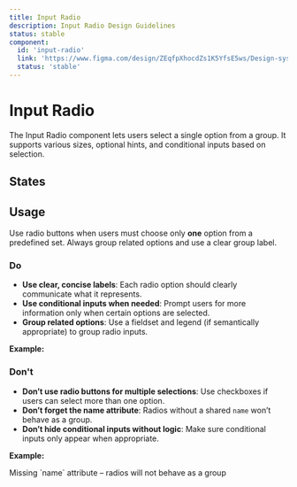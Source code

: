 ```yaml
---
title: Input Radio
description: Input Radio Design Guidelines
status: stable
component:
  id: 'input-radio'
  link: 'https://www.figma.com/design/ZEqfpXhocdZs1K5YfsE5ws/Design-system?node-id=5205-2026&t=sOPBcSILxOa8Sc8a-4'
  status: 'stable'
---
```


# Input Radio

The Input Radio component lets users select a single option from a group. It supports various sizes, optional hints, and conditional inputs based on selection.

<Section current="design">

<ComponentPreview>
  <InputRadio label="Radio" value="radio-value" />
</ComponentPreview>
<FigmaPreviewButton href="https://www.figma.com/design/ZEqfpXhocdZs1K5YfsE5ws/Design-system?node-id=5205-2026&t=sOPBcSILxOa8Sc8a-4" />

## States

<ComponentPreviewLayout className="flex-col">
  <ComponentPreviewItem className="w-96">
    <InputRadio label="Radio" value="radio-value" />
  </ComponentPreviewItem>
  <ComponentPreviewItem className="w-96">
    <InputRadio label="Radio" value="radio-with-foucs" autoFocus />
  </ComponentPreviewItem>
  <ComponentPreviewItem className="w-96">
    <InputRadio checked label="Radio" value="radio-with-default-checked" />
  </ComponentPreviewItem>
</ComponentPreviewLayout>

## Usage

Use radio buttons when users must choose only **one** option from a predefined set. Always group related options and use a clear group label.

### Do

- **Use clear, concise labels**: Each radio option should clearly communicate what it represents.
- **Use conditional inputs when needed**: Prompt users for more information only when certain options are selected.
- **Group related options**: Use a fieldset and legend (if semantically appropriate) to group radio inputs.

**Example:**

<ComponentContainer>
  <FormField
    label={{
      text: 'Where do you live?',
    }}
  >
    <InputRadioGroup groupId="city">
      <InputRadio label="Dublin" value="dublin" />
      <InputRadio label="Cork" value="cork" />
      <InputRadio label="Galway" value="galway" />
    </InputRadioGroup>
  </FormField>
</ComponentContainer>

### Don't

- **Don’t use radio buttons for multiple selections**: Use checkboxes if users can select more than one option.
- **Don’t forget the name attribute**: Radios without a shared `name` won’t behave as a group.
- **Don’t hide conditional inputs without logic**: Make sure conditional inputs only appear when appropriate.

**Example:**

<ComponentContainer>
  <div className="flex flex-col gap-4">
    <InputRadio label="No group name" />
    <div className="gi-text-sm gi-text-gray-600">
      Missing `name` attribute – radios will not behave as a group
    </div>
  </div>
</ComponentContainer>

</Section>
